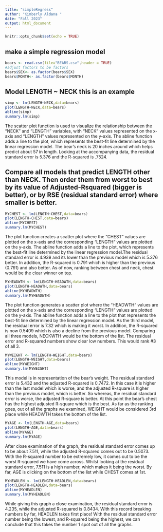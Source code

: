```yaml
---
title: "simpleRegress"
author: "Kimberly Aldana "
date: "Fall 2023"
output: html_document
---
```


```r
knitr::opts_chunk$set(echo = TRUE)
```

## make a simple regression model

```r
bears <- read.csv(file="BEARS.csv",header = TRUE)
#adjust factors to be factors
bears$SEX<- as.factor(bears$SEX)
bears$MONTH<- as.factor(bears$MONTH)
```

## Model LENGTH ~ NECK  this is an example  

```r
simp <- lm(LENGTH~NECK,data=bears)
plot(LENGTH~NECK,data=bears)
abline(simp)
summary.lm(simp)
```


The scatter plot function is used to visualize the relationship between the "NECK" and "LENGTH" variables, with "NECK" values represented on the x-axis and "LENGTH" values represented on the y-axis. The abline function adds a line to the plot, which represents the best-fit line determined by the linear regression model. The bear's neck is 20 inches around which helps predict about 57 in length. Looking at the accompanying data, the residual standard error is 5.376 and the R-squared is .7524.






## Compare all models that predict LENGTH other than NECK. Then order them from worst to best by its value of Adjusted-Rsquared (bigger is better), or by RSE (residual standard error) where smaller is better. 


```r
MYCHEST <- lm(LENGTH~CHEST,data=bears)
plot(LENGTH~CHEST,data=bears)
abline(MYCHEST)
summary.lm(MYCHEST)
```

The plot function creates a scatter plot where the "CHEST" values are plotted on the x-axis and the corresponding "LENGTH" values are plotted on the y-axis. The abline function adds a line to the plot, which represents the best-fit line determined by the linear regression model.The residual standard error is 4.939 and its lower than the previous model which is 5.376 better. In addition, the R-squared is 0.791 which is higher than the previous (0.791) and also better. As of now, ranking between chest and neck, chest would be the clear winner on top.



```r
MYHEADWTH <- lm(LENGTH~HEADWTH,data=bears)
plot(LENGTH~HEADWTH,data=bears)
abline(MYHEADWTH)
summary.lm(MYHEADWTH)
```

The plot function generates a scatter plot where the "HEADWTH" values are plotted on the x-axis and the corresponding "LENGTH" values are plotted on the y-axis. The abline function adds a line to the plot that represents the best-fit line determined by the linear regression model. As the third model, the residual error is 7.32 which is making it worst. In addition, the R-squared is now 0.5409 which is also a decline from the previous model. Comparing all three models, NECKWTH would be the bottom of the list. The residual error and R-squared numbers show clear low numbers. This would rank #3 of all 3.


```r
MYWEIGHT <- lm(LENGTH~WEIGHT,data=bears)
plot(LENGTH~WEIGHT,data=bears)
abline(MYWEIGHT)
summary.lm(MYWEIGHT)
```

This model is in representation of the bear's weight. The residual standard error is 5.432 and the adjusted R-squared is 0.7472. In this case it is higher than the last model which is worse, and the adjusted R-square is higher than the previous model, which is better. So whereas, the residual standard error is worse, the adjusted R-square is better. At this point the bear's chest has the highest adjusted R-square which is the best. As far as the ranking goes, out of all the graphs we examined, WEIGHT would be considered 3rd place while HEADWTH takes the bottom of the list.



```r
MYAGE <- lm(LENGTH~AGE,data=bears)
plot(LENGTH~AGE,data=bears)
abline(MYAGE)
summary.lm(MYAGE)
```

After close examination of the graph, the residual standard error comes up to be about 7.511, while the adjusted R-squared comes out to be 0.5073. With the R-squared number to be extremely low, it comes out to be the worst R-squared we have come across. Whilst looking at the residual standard error, 7.511 is a high number, which makes it being the worst. By far, AGE is clicking on the bottom of the list while CHEST comes at 1st.



```r
MYHEADLEN <- lm(LENGTH~HEADLEN,data=bears)
plot(LENGTH~HEADLEN,data=bears)
abline(MYHEADLEN)
summary.lm(MYHEADLEN)
```

While giving this graph a close examination, the residual standard error is 4.235, while the adjusted R-squared is 0.8434. With this record breaking numbers by far, HEADLEN takes first place! With the residual standard error number being the lowest, and R-squared being the highest, we can conclude that this takes the number 1 spot out of all the graphs.



